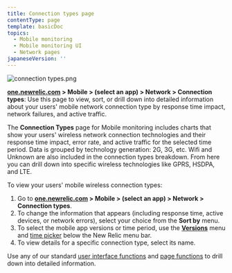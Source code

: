 ```yaml
---
title: Connection types page
contentType: page
template: basicDoc
topics:
  - Mobile monitoring
  - Mobile monitoring UI
  - Network pages
japaneseVersion: ''
---
```


![connection types.png](./images/connection-types.png "connection types.png")

**[one.newrelic.com](https://one.newrelic.com) > Mobile > (select an app) > Network > Connection types**: Use this page to view, sort, or drill down into detailed information about your users' mobile network connection type by response time impact, network failures, and active traffic.

The **Connection Types** page for Mobile monitoring includes charts that show your users' wireless network connection technologies and their response time impact, error rate, and active traffic for the selected time period. Data is grouped by technology generation: 2G, 3G, etc. Wifi and Unknown are also included in the connection types breakdown. From here you can drill down into specific wireless technologies like GPRS, HSDPA, and LTE.

To view your users' mobile wireless connection types:

1. Go to **[one.newrelic.com](https://one.newrelic.com) > Mobile > (select an app) > Network > Connection types**.
2. To change the information that appears (including response time, active devices, or network errors), select your choice from the **Sort by** menu.
3. To select the mobile app versions or time period, use the [**Versions**](/docs/mobile-apps/versions) menu and [time picker](/docs/site/timepicker-setting-time-periods-to-view-data) below the New Relic menu bar.
4. To view details for a specific connection type, select its name.

Use any of our standard [user interface functions](/docs/accounts-partnerships/education/getting-started-new-relic/new-relic-user-interface) and [page functions](/docs/accounts-partnerships/education/getting-started-new-relic/standard-dashboard-features) to drill down into detailed information.
